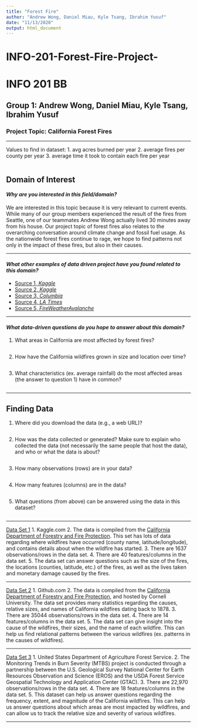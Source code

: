 ```yaml
---
title: "Forest Fire"
author: "Andrew Wong, Daniel Miau, Kyle Tsang, Ibrahim Yusuf"
date: "11/13/2020"
output: html_document
---
```

# INFO-201-Forest-Fire-Project-

# **INFO 201 BB**
## Group 1: Andrew Wong, Daniel Miau, Kyle Tsang, Ibrahim Yusuf
### Project Topic: California Forest Fires

---

Values to find in dataset:
1. avg acres burned per year
2. average fires per county per year
3. average time it took to contain each fire per year

```r
```


## Domain of Interest

#### _Why are you interested in this field/domain?_

We are interested in this topic because it is very relevant to current events. While many of our
group members experienced the result of the fires from Seattle, one of our teammates Andrew Wong
actually lived 30 minutes away from his house. Our project topic of forest fires also relates to
the overarching conversation around climate change and fossil fuel usage. As the nationwide forest
fires continue to rage, we hope to find patterns not only in the impact of these fires, but also in
their causes.

----

#### _What other examples of data driven project have you found related to this domain?_
-	[Source 1, _Kaggle_](https://www.kaggle.com/rtatman/188-million-us-wildfires)
-  [Source 2, _Kaggle_](https://www.kaggle.com/ananthu017/california-wildfire-incidents-20132020)
-	[Source 3, _Columbia_](http://www.columbia.edu/~yh2693/ForestFire.html)
-	[Source 4, _LA Times_](https://www.latimes.com/wildfires-map/)
-	[Source 5, _FireWeatherAvalanche_](https://www.fireweatheravalanche.org/fire/)

----

#### _What data-driven questions do you hope to answer about this domain?_
1.	What areas in California are most affected by forest fires?
```r
```
2.	How have the California wildfires grown in size and location over time?
```r
```
3.  What characteristics (ex. average rainfall) do the most affected areas (the answer to
    question 1) have in common?
```r
```

----

## Finding Data

1. Where did you download the data (e.g., a web URL)?
```r
```
2. How was the data collected or generated? Make sure to explain who collected the data
   (not necessarily the same people that host the data), and who or what the data is about?
```r
```
3. How many observations (rows) are in your data?
```r
```
4. How many features (columns) are in the data?
```r
```
5. What questions (from above) can be answered using the data in this dataset?
```r
```

----

[Data Set 1](https://www.kaggle.com/ananthu017/california-wildfire-incidents-20132020)
1. Kaggle.com
2. The data is compiled from the [California Department of Forestry and Fire Protection](https://www.fire.ca.gov/). This set has lots of data regarding where wildfires have occurred (county name, latitude/longitude), and contains details about when the wildfire has started.
3. There are 1637 observations/rows in the data set.
4. There are 40 features/columns in the data set.
5. The data set can answer questions such as the size of the fires, the locations (counties,
   latitude, etc.) of the fires, as well as the lives taken and monetary damage caused by the fires.

----

[Data Set 2](https://github.com/CornellCAC/CVW_PyDataSci1/blob/master/data/wildfires/Fires_100.xlsx)
1. Github.com
2. The data is compiled from the [California Department of Forestry and Fire Protection](https://www.fire.ca.gov/),
   and hosted by Cornell University. The data set provides many statistics regarding the causes, relative sizes, and names of California wildfires dating back to 1878.
3. There are 35044 observations/rows in the data set.
4. There are 14 features/columns in the data set.
5. The data set can give insight into the cause of the wildfires, their sizes, and the name of
   each wildfire. This can help us find relational patterns between the various wildfires (ex. patterns in the causes of wildfires).

----

[Data Set 3](https://enterprisecontentnew-usfs.hub.arcgis.com/datasets/monitoring-trends-in-burn-severity-fire-occurrence-locations-feature-layer)
1. United States Department of Agriculture Forest Service.
2. The Monitoring Trends in Burn Severity (MTBS) project is conducted through a partnership between the U.S. Geological Survey National Center for Earth Resources Observation and Science (EROS) and the USDA Forest Service Geospatial Technology and Application Center (GTAC).
3. There are 22,970 observations/rows in the data set.
4. There are 18 features/columns in the data set.
5. This dataset can help us answer questions regarding the frequency, extent, and magnitude of the California wildfires. This can help us answer questions about which areas are most impacted by wildfires, and can allow us to track the relative size and severity of various wildfires.

----
